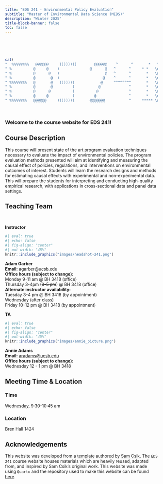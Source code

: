 ```yaml
---
title: "EDS 241 - Environmental Policy Evaluation"
subtitle: "Master of Environmental Data Science (MEDS)"
description: "Winter 2025"
title-block-banner: false
toc: false
---
```


<br>

<br>

::: center-text
```r
cat(
"  %%%%%%%%   @@@@@@     ))))))))        @@@@@@    ^      ^       *   \n",
" %          @     @    )              @      @   ^      ^     * *   \n",
" %          @      @   )                     @   ^      ^       *   \n",
" %          @       @  )                    @    ^      ^       *   \n",
" %%%%%%%%   @       @   )))))))            @     ^^^^^^^^       *   \n",
" %          @       @         )           @             ^       *   \n",
" %          @      @          )          @              ^       *   \n",
" %          @     @           )         @               ^       *   \n",
" %%%%%%%%   @@@@@@     ))))))))       @@@@@@@           ^     ***** \n")
```

:::

<br>

::: callout-tip
### Welcome to the course website for EDS 241!
:::

## Course Description

This course will present state of the art program evaluation techniques necessary to evaluate the impact of environmental policies. The program evaluation methods presented will aim at identifying and measuring the causal effect of policies, regulations, and interventions on environmental outcomes of interest. Students will learn the research designs and methods for estimating causal effects with experimental and non-experimental data. This will prepare the students for interpreting and conducting high-quality empirical research, with applications in cross-sectional data and panel data settings.

## Teaching Team

<br>

<!-- Create responsive grid with two columns, which stack vertically when browser window is made smaller (or when viewed on a mobile device) -->

::::::::: grid
<!-- Left-hand column -->

::::: {.g-col-12 .g-col-md-6}
::: {.center-text .body-text-l}
**Instructor**
:::

```r
#| eval: true 
#| echo: false
#| fig-align: "center"
#| out-width: "45%" 
knitr::include_graphics("images/headshot-241.png")
```

::: center-text
[**Adam Garber**]{.teal-text}\
**Email:** [agarber\@ucsb.edu](mailto::agarber@ucsb.edu)\
**Office hours (subject to change):**\
Monday 9-11 am \@ BH 3418 (office)\
Thursday 3-4pm (~~3-5 pm~~) \@ BH 3418 (office)\
**Alternate instructor availability:**\
Tuesday 3-4 pm \@ BH 3418 (by appointment)\
Wednesday (after class)\
Friday 10-12 pm \@ BH 3418 (by appointment)\

:::
:::::

<!-- Right-hand column -->

::::: {.g-col-12 .g-col-md-6}
::: {.center-text .body-text-l}
**TA**
:::

```r
#| eval: true 
#| echo: false
#| fig-align: "center"
#| out-width: "45%" 
knitr::include_graphics("images/annie_picture.png")
```

::: center-text
[**Annie Adams**]{.teal-text}\
**Email:** [aradams\@ucsb.edu](mailto::aradams@ucsb.edu)\
**Office hours (subject to change):**\
Wednesday 12 - 1 pm \@ BH 3418 

:::
:::::
:::::::::

## Meeting Time & Location

### Time

Wednesday, 9:30-10:45 am\

### Location

Bren Hall 1424

## Acknowledgements

This website was developed from a [template](https://github.com/UCSB-MEDS/EDS-website-template?tab=readme-ov-file) authored by [Sam Csik](samanthacsik.github.io). The `EDS 241` course website houses materials which are heavily reused, adapted from, and inspired by Sam Csik's original work. This website was made using `Quarto` and the repository used to make this website can be found [here](https://github.com/garberadamc/eds241-policy-eval).
